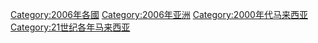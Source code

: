[[Category:2006年各國|Category:2006年各國]]
[[Category:2006年亚洲|Category:2006年亚洲]]
[[Category:2000年代马来西亚|Category:2000年代马来西亚]]
[[Category:21世纪各年马来西亚|Category:21世纪各年马来西亚]]